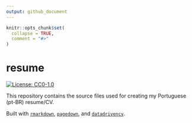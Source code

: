 ```yaml
---
output: github_document
---
```


<!-- README.md is generated from README.Rmd. Please edit that file -->

```r
knitr::opts_chunk$set(
  collapse = TRUE,
  comment = "#>"
)
```

# resume

<!-- badges: start -->
[![License: CC0-1.0](https://img.shields.io/badge/License-CC0_1.0-lightgrey.svg)](http://creativecommons.org/publicdomain/zero/1.0/)
<!-- badges: end -->

This repository contains the source files used for creating my Portuguese (pt-BR) resume/CV.

Built with [`rmarkdown`](https://github.com/rstudio/rmarkdown), [`pagedown`](https://github.com/rstudio/pagedown), and [`datadrivencv`](https://github.com/nstrayer/datadrivencv).
